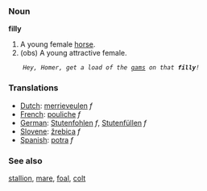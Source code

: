 === Noun ===

'''filly'''

#A young female [[horse]].
#(obs) A young attractive female.
     ''Hey, Homer, get a load of the [[gams]] on that '''filly'''!''

=== Translations ===
*[[Dutch]]: [[merrieveulen]] ''f''
*[[French]]: [[pouliche]] ''f''
*[[German]]: [[Stutenfohlen]] ''f'', [[Stutenfüllen]] ''f''
*[[Slovene]]: [[žrebica]] ''f''
*[[Spanish]]: [[potra]] ''f''

=== See also ===
[[stallion]], [[mare]], [[foal]], [[colt]]